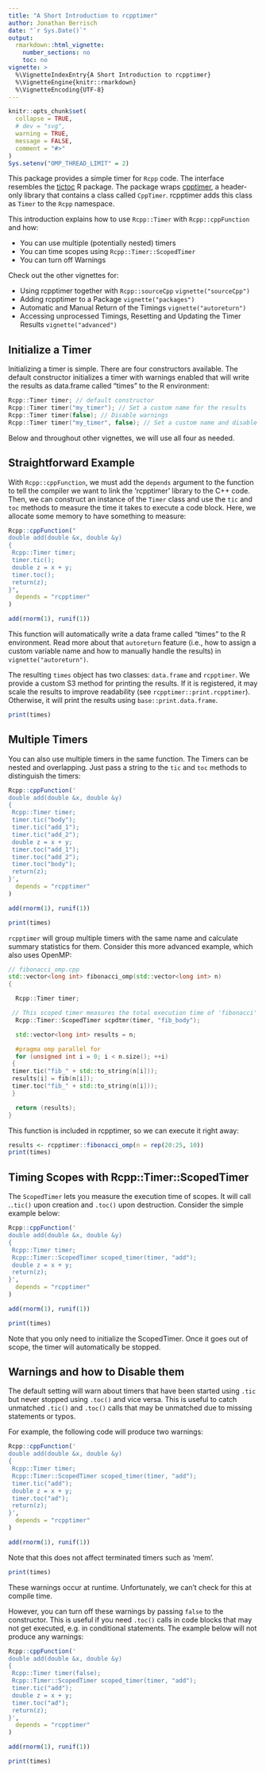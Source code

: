 ```yaml
---
title: "A Short Introduction to rcpptimer"
author: Jonathan Berrisch
date: "`r Sys.Date()`"
output:
  rmarkdown::html_vignette:
    number_sections: no
    toc: no
vignette: >
  %\VignetteIndexEntry{A Short Introduction to rcpptimer}
  %\VignetteEngine{knitr::rmarkdown}
  %\VignetteEncoding{UTF-8}
---
```


```r
knitr::opts_chunk$set(
  collapse = TRUE,
  # dev = "svg",
  warning = TRUE,
  message = FALSE,
  comment = "#>"
)
Sys.setenv("OMP_THREAD_LIMIT" = 2)
```

This package provides a simple timer for `Rcpp` code. The interface resembles the [tictoc](https://CRAN.R-project.org/package=tictoc) R package. The package wraps [cpptimer](https://github.com/BerriJ/cpptimer), a header-only library that contains a class called `CppTimer`. rcpptimer adds this class as `Timer` to the `Rcpp` namespace. 

This introduction explains how to use `Rcpp::Timer` with `Rcpp::cppFunction` and how:

- You can use multiple (potentially nested) timers
- You can time scopes using `Rcpp::Timer::ScopedTimer`
- You can turn off Warnings

Check out the other vignettes for:

- Using rcpptimer together with `Rcpp::sourceCpp` `vignette("sourceCpp")`
- Adding rcpptimer to a Package `vignette("packages")`
- Automatic and Manual Return of the Timings `vignette("autoreturn")`
- Accessing unprocessed Timings, Resetting and Updating the Timer Results `vignette("advanced")`

## Initialize a Timer

Initializing a timer is simple. There are four constructors available. The default constructor initializes a timer with warnings enabled that will write the results as data.frame called "times" to the R environment:

```c++
Rcpp::Timer timer; // default constructor
Rcpp::Timer timer("my_timer"); // Set a custom name for the results
Rcpp::Timer timer(false); // Disable warnings
Rcpp::Timer timer("my_timer", false); // Set a custom name and disable warnings
```
Below and throughout other vignettes, we will use all four as needed.

## Straightforward Example

With `Rcpp::cppFunction`, we must add the `depends` argument to the function to tell the compiler we want to link the 'rcpptimer' library to the C++ code. Then, we can construct an instance of the `Timer` class and use the `tic` and `toc` methods to measure the time it takes to execute a code block. Here, we allocate some memory to have something to measure:

```r
Rcpp::cppFunction("
double add(double &x, double &y)
{
 Rcpp::Timer timer;
 timer.tic();
 double z = x + y;
 timer.toc();
 return(z);
}",
  depends = "rcpptimer"
)

add(rnorm(1), runif(1))
```

This function will automatically write a data frame called "times" to the R environment. Read more about that `autoreturn` feature (i.e., how to assign a custom variable name and how to manually handle the results) in `vignette("autoreturn")`. 

The resulting `times` object has two classes: `data.frame` and `rcpptimer`. We provide a custom S3 method for printing the results. If it is registered, it may scale the results to improve readability (see `rcpptimer::print.rcpptimer`). Otherwise, it will print the results using  `base::print.data.frame`.

```r
print(times)
```

## Multiple Timers

You can also use multiple timers in the same function. The Timers can be nested and overlapping. Just pass a string to the `tic` and `toc` methods to distinguish the timers:

```r
Rcpp::cppFunction('
double add(double &x, double &y)
{
 Rcpp::Timer timer;
 timer.tic("body");
 timer.tic("add_1");
 timer.tic("add_2");
 double z = x + y;
 timer.toc("add_1");
 timer.toc("add_2");
 timer.toc("body");
 return(z);
}',
  depends = "rcpptimer"
)

add(rnorm(1), runif(1))

print(times)
```

`rcpptimer` will group multiple timers with the same name and calculate summary statistics for them. Consider this more advanced example, which also uses OpenMP:

```c++
// fibonacci_omp.cpp
std::vector<long int> fibonacci_omp(std::vector<long int> n)
{

  Rcpp::Timer timer;

 // This scoped timer measures the total execution time of 'fibonacci'
  Rcpp::Timer::ScopedTimer scpdtmr(timer, "fib_body");

  std::vector<long int> results = n;

  #pragma omp parallel for
  for (unsigned int i = 0; i < n.size(); ++i)
 {
 timer.tic("fib_" + std::to_string(n[i]));
 results[i] = fib(n[i]);
 timer.toc("fib_" + std::to_string(n[i]));
 }

  return (results);
}
```

This function is included in rcpptimer, so we can execute it right away: 

```r
results <- rcpptimer::fibonacci_omp(n = rep(20:25, 10))
print(times)
```

## Timing Scopes with Rcpp::Timer::ScopedTimer

The `ScopedTimer` lets you measure the execution time of scopes. It will call .`.tic()` upon creation and `.toc()` upon destruction. Consider the simple example below:

```r
Rcpp::cppFunction('
double add(double &x, double &y)
{
 Rcpp::Timer timer;
 Rcpp::Timer::ScopedTimer scoped_timer(timer, "add");
 double z = x + y;
 return(z);
}',
  depends = "rcpptimer"
)

add(rnorm(1), runif(1))

print(times)
```

Note that you only need to initialize the ScopedTimer. Once it goes out of scope, the timer will automatically be stopped.

## Warnings and how to Disable them

The default setting will warn about timers that have been started using `.tic` but never stopped using `.toc()` and vice versa. This is useful to catch unmatched `.tic()` and `.toc()` calls that may be unmatched due to missing statements or typos.

For example, the following code will produce two warnings:

```r
Rcpp::cppFunction('
double add(double &x, double &y)
{
 Rcpp::Timer timer;
 Rcpp::Timer::ScopedTimer scoped_timer(timer, "add");
 timer.tic("add");
 double z = x + y;
 timer.toc("ad");
 return(z);
}',
  depends = "rcpptimer"
)

add(rnorm(1), runif(1))
```

Note that this does not affect terminated timers such as 'mem'. 

```r
print(times)
```

These warnings occur at runtime. Unfortunately, we can't check for this at compile time.

However, you can turn off these warnings by passing `false` to the constructor. This is useful if you need `.toc()` calls in code blocks that may not get executed, e.g. in conditional statements. The example below will not produce any warnings:

```r
Rcpp::cppFunction('
double add(double &x, double &y)
{
 Rcpp::Timer timer(false);
 Rcpp::Timer::ScopedTimer scoped_timer(timer, "add");
 timer.tic("add");
 double z = x + y;
 timer.toc("ad");
 return(z);
}',
  depends = "rcpptimer"
)

add(rnorm(1), runif(1))

print(times)
```